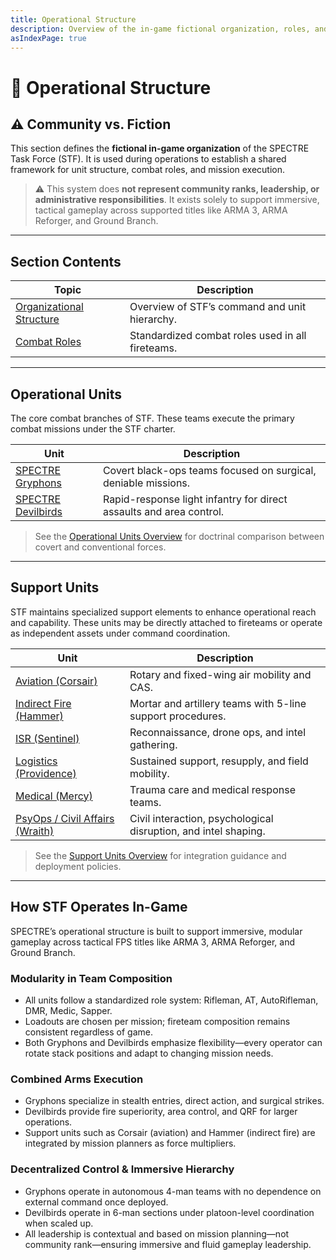 ```yaml
---
title: Operational Structure
description: Overview of the in-game fictional organization, roles, and deployment logic of the SPECTRE Task Force.
asIndexPage: true
---
```


# 🧱 Operational Structure

## ⚠️ Community vs. Fiction

This section defines the **fictional in-game organization** of the SPECTRE Task Force (STF). It is used during operations to establish a shared framework for unit structure, combat roles, and mission execution.

> ⚠️ This system does **not represent community ranks, leadership, or administrative responsibilities**. It exists solely to support immersive, tactical gameplay across supported titles like ARMA 3, ARMA Reforger, and Ground Branch.

---

## Section Contents

| Topic                                                                           | Description                                      |
| ------------------------------------------------------------------------------- | ------------------------------------------------ |
| [Organizational Structure](/sop/operational-structure/organizational-structure) | Overview of STF’s command and unit hierarchy.    |
| [Combat Roles](/sop/operational-structure/combat-roles)                         | Standardized combat roles used in all fireteams. |

---

## Operational Units

The core combat branches of STF. These teams execute the primary combat missions under the STF charter.

| Unit                                                                          | Description                                                         |
| ----------------------------------------------------------------------------- | ------------------------------------------------------------------- |
| [SPECTRE Gryphons](/sop/operational-structure/operational-units/gryphons)     | Covert black-ops teams focused on surgical, deniable missions.      |
| [SPECTRE Devilbirds](/sop/operational-structure/operational-units/devilbirds) | Rapid-response light infantry for direct assaults and area control. |

> See the [Operational Units Overview](/sop/operational-structure/operational-units) for doctrinal comparison between covert and conventional forces.

---

## Support Units

STF maintains specialized support elements to enhance operational reach and capability. These units may be directly attached to fireteams or operate as independent assets under command coordination.

| Unit                                                                               | Description                                                     |
| ---------------------------------------------------------------------------------- | --------------------------------------------------------------- |
| [Aviation (Corsair)](/sop/operational-structure/support-units/aviation)            | Rotary and fixed-wing air mobility and CAS.                     |
| [Indirect Fire (Hammer)](/sop/operational-structure/support-units/idf)   | Mortar and artillery teams with 5-line support procedures.      |
| [ISR (Sentinel)](/sop/operational-structure/support-units/isr)                     | Reconnaissance, drone ops, and intel gathering.                 |
| [Logistics (Providence)](/sop/operational-structure/support-units/logistics)       | Sustained support, resupply, and field mobility.                |
| [Medical (Mercy)](/sop/operational-structure/support-units/medical)                | Trauma care and medical response teams.                         |
| [PsyOps / Civil Affairs (Wraith)](/sop/operational-structure/support-units/psyops) | Civil interaction, psychological disruption, and intel shaping. |

> See the [Support Units Overview](/sop/operational-structure/support-units) for integration guidance and deployment policies.

---

## How STF Operates In-Game

SPECTRE’s operational structure is built to support immersive, modular gameplay across tactical FPS titles like ARMA 3, ARMA Reforger, and Ground Branch.

### Modularity in Team Composition

- All units follow a standardized role system: Rifleman, AT, AutoRifleman, DMR, Medic, Sapper.
- Loadouts are chosen per mission; fireteam composition remains consistent regardless of game.
- Both Gryphons and Devilbirds emphasize flexibility—every operator can rotate stack positions and adapt to changing mission needs.

### Combined Arms Execution

- Gryphons specialize in stealth entries, direct action, and surgical strikes.
- Devilbirds provide fire superiority, area control, and QRF for larger operations.
- Support units such as Corsair (aviation) and Hammer (indirect fire) are integrated by mission planners as force multipliers.

### Decentralized Control & Immersive Hierarchy

- Gryphons operate in autonomous 4-man teams with no dependence on external command once deployed.
- Devilbirds operate in 6-man sections under platoon-level coordination when scaled up.
- All leadership is contextual and based on mission planning—not community rank—ensuring immersive and fluid gameplay leadership.
